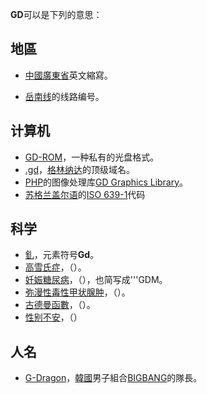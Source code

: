'''GD'''可以是下列的意思：
== 地區 ==
*[[中國|中國]][[廣東省|廣東省]]英文縮寫。
*{{link-ja|岳南电车|岳南電車}}[[岳南线|岳南线]]的线路编号。

==计算机==
*[[GD-ROM|GD-ROM]]，一种私有的光盘格式。
*[[.gd|.gd]]，[[格林纳达|格林纳达]]的顶级域名。
*[[PHP|PHP]]的图像处理库[[GD_Graphics_Library|GD Graphics Library]]。
*[[苏格兰盖尔语|苏格兰盖尔语]]的[[ISO_639-1|ISO 639-1]]代码

==科学==
* [[釓|釓]]，元素符号'''Gd'''。
* [[高雪氏症|高雪氏症]]，（'''{{lang|en|Gaucher's disease}}'''）。
* [[妊娠糖尿病|妊娠糖尿病]]，（'''{{lang|en|gestational diabetes mellitus}}'''），也简写成'''GDM。
* [[弥漫性毒性甲状腺肿|弥漫性毒性甲状腺肿]]，（'''{{lang|en|Graves' disease}}'''）。
* [[古德曼函數|古德曼函數]]，（'''{{lang|en|Gudermannian function}}'''）。
* [[性别不安|性别不安]]，（'''{{lang|en|Gender dysphobia}}'''）

==人名==
* [[G-Dragon|G-Dragon]]，[[韓國|韓國]]男子組合[[BIGBANG|BIGBANG]]的隊長。

{{disambig|cat=二字拉丁字母缩写消歧义}}